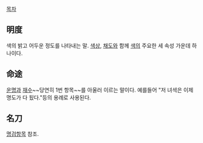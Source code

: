 [[목차]]
== 明度 ==
색의 밝고 어두운 정도를 나타내는 말. [[색상]], [[채도]]와 함께 [[색]]의 주요한 세 속성 가운데 하나이다. 
== 命途 ==
[[운명]]과 [[재수]]~~당연히 1번 항목~~를 아울러 이르는 말이다.
예를들어 "저 녀셕은 이제 명도가 다 됬다."등의 용례로 사용된다.
== 名刀 ==
[[명검]]항목 참조.

